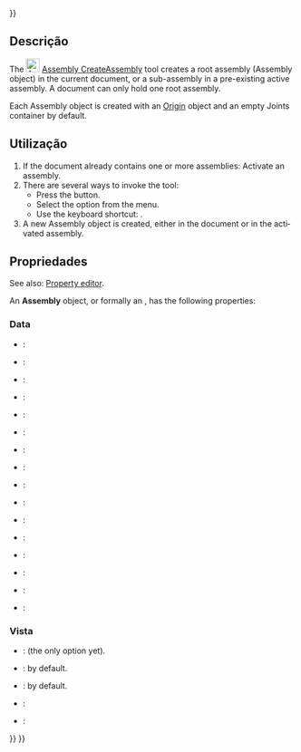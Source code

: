 <languages/>
{{UnfinishedDocu{{#translation:}}}}

<div lang="en" dir="ltr" class="mw-content-ltr">
{{Docnav
|
|[[Assembly_InsertLink|InsertLink]]
|[[Assembly_Workbench|Assembly]]
|IconL=
|IconR=Assembly_InsertLink.svg
|IconC=Workbench_Assembly.svg
}}
</div>

<div lang="en" dir="ltr" class="mw-content-ltr">
{{GuiCommand
|Name=Assembly CreateAssembly
|MenuLocation=Assembly → Create Assembly
|Workbenches=[[Assembly_Workbench|Assembly]]
|Shortcut={{KEY|A}}
|Version=1.0
|SeeAlso=
}}
</div>

<span id="Description"></span>
==Descrição==

<div lang="en" dir="ltr" class="mw-content-ltr">
The [[Image:Assembly_CreateAssembly.svg|24px]] [[Assembly_CreateAssembly|Assembly CreateAssembly]] tool creates a root assembly (Assembly object) in the current document, or a sub-assembly in a pre-existing active assembly. A document can only hold one root assembly.
</div>

<div lang="en" dir="ltr" class="mw-content-ltr">
Each Assembly object is created with an [[App_OriginGroupExtension|Origin]] object and an empty Joints container by default.
</div>

<span id="Usage"></span>
==Utilização==

<div lang="en" dir="ltr" class="mw-content-ltr">
# If the document already contains one or more assemblies: Activate an assembly. 
# There are several ways to invoke the tool:
#* Press the {{Button|[[Image:Assembly_CreateAssembly.svg|16px]] [[Assembly_CreateAssembly|Create Assembly]]}} button.
#* Select the {{MenuCommand|Assembly → [[Image:Assembly_CreateAssembly.svg|16px]] Create Assembly}} option from the menu.
#* Use the keyboard shortcut: {{KEY|A}}.
# A new Assembly object is created, either in the document or in the activated assembly.
</div>

<span id="Properties"></span>
==Propriedades==

<div lang="en" dir="ltr" class="mw-content-ltr">
See also: [[Property_editor|Property editor]].
</div>

<div lang="en" dir="ltr" class="mw-content-ltr">
An '''Assembly''' object, or formally an {{Incode|Assembly::AssemblyObject}}, has the following properties:
</div>

<div lang="en" dir="ltr" class="mw-content-ltr">
===Data===
</div>

<div lang="en" dir="ltr" class="mw-content-ltr">
{{TitleProperty|Base}}
</div>

<div lang="en" dir="ltr" class="mw-content-ltr">
* {{PropertyData|Type|String}}:
* {{PropertyData|Material|Link}}:
* {{PropertyData|Meta|Map|Hidden}}:
* {{PropertyData|Id|String}}:
* {{PropertyData|Uid|UUID|Hidden}}:
* {{PropertyData|License|String}}:
* {{PropertyData|License URL|String}}:
* {{PropertyData|Color|Color}}:
* {{PropertyData|Placement|Placement}}:
* {{PropertyData|Label|String}}:
* {{PropertyData|Label2|String|Hidden}}:
* {{PropertyData|Expression Engine|ExpressionEngine|Hidden}}:
* {{PropertyData|Visibility|Bool|Hidden}}:
* {{PropertyData|Origin|Link|Hidden}}:
* {{PropertyData|Group|LinkList}}:
* {{PropertyData|_ Group Touched|Bool|Hidden}}:
</div>

<span id="View"></span>
===Vista===

<div lang="en" dir="ltr" class="mw-content-ltr">
{{TitleProperty|Display Options}}
</div>

<div lang="en" dir="ltr" class="mw-content-ltr">
* {{PropertyView|Display Mode|Enumeration}}: {{value|Group}} (the only option yet).
* {{PropertyView|Show In Tree|Bool}}: {{value|true}} by default.
* {{PropertyView|Visibility|Bool}}: {{value|true}} by default.
</div>

<div lang="en" dir="ltr" class="mw-content-ltr">
{{TitleProperty|Selection}}
</div>

<div lang="en" dir="ltr" class="mw-content-ltr">
* {{PropertyView|On Top When Selected|Enumeration}}:
* {{PropertyView|Selection Style|Enumeration}}:
</div>


<div lang="en" dir="ltr" class="mw-content-ltr">
{{Docnav
|
|[[Assembly_InsertLink|InsertLink]]
|[[Assembly_Workbench|Assembly]]
|IconL=
|IconR=Assembly_InsertLink.svg
|IconC=Workbench_Assembly.svg
}}
</div>

{{Assembly_Tools_navi{{#translation:}}}}
{{Userdocnavi{{#translation:}}}}